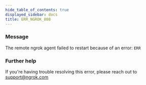 ```yaml
---
hide_table_of_contents: true
displayed_sidebar: docs
title: ERR_NGROK_808
---
```




### Message

The remote ngrok agent failed to restart because of an error: `ERR`

<ErrorDetails error="err_ngrok_808" />

### Further help

If you're having trouble resolving this error, please reach out to [support@ngrok.com](mailto:support@ngrok.com?subject=Help%20with%20ERR_NGROK_808)
